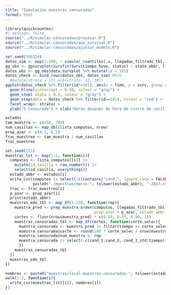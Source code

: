 ```yaml
---
title: "Simulación muestras censuradas"
format: html
---
```


```r
library(quickcountmx)
#| message: false
source("../R/simular-censuradas/procesar.R")
source("../R/simular-censuradas/aux_survival.R")
source("../R/simular-censuradas/ajustar_modelo.R")
```

```r
set.seed(188324)
datos_sim <- map(1:100, ~ simular_cuantiles(.x, llegadas_filtrado_tbl, reg = reg_2)) 
gg_obs <- ggsurvplot(survfit(Surv(tiempo_huso, status) ~ state_abbr, llegadas_filtrado_tbl))
datos_obs <- gg_obs$data.survplot %>% mutate(id = 101)
datos_check <- bind_rows(datos_obs, datos_sim) #%>% 
  #mutate(strata = str_sub(strata, 12, 30))
ggplot(datos_check %>% filter(id!=101), aes(x = time, y = surv, group = id)) +
  geom_hline(yintercept = 0.50, colour = "gray") +
  geom_step( alpha = 0.3, colour = "gray") +
  geom_step(data = datos_check %>% filter(id==101), colour = "red") +
  facet_wrap(~ strata) + 
  ylab("% Censurado") + xlab("Horas después de hora de cierre de casillas")
```



```r
estados
tam_muestra <- c(450, 700)
num_casillas <- map_dbl(lista_computos, nrow)
prop_azar <- c(0.2, 0.2)
frac_muestreo <- tam_muestra / num_casillas
frac_muestreo
```


```r
set.seed(221)
muestras_lst <- map(1:2, function(i){
  computos <- lista_computos[[i]] |> 
    mutate(id_casilla = row_number()) |> 
    select(id_casilla, everything())
  estado_abbr <- estados[i]
  write_csv(computos |> select(!c(contains("cand_", ignore.case = FALSE), starts_with("total_std"))), 
            paste0("./muestras/marco-", tolower(estado_abbr), "-2017.csv"))
  frac <- frac_muestreo[i]
  p_azar <- prop_azar[i]
  print(estado_abbr)
  muestras_edo_tbl <- map_df(1:150, function(rep){
    muestra_pred <- prep_muestra_orden(computos, llegadas_filtrado_tbl, frac = frac, 
                                       prop_azar = p_azar, estado_abbr = estado_abbr)
    cortes <- floor(nrow(muestra_pred) * c(0.50, 0.75, 0.90, 1))
    muestras_censuradas_tbl <- map_df(cortes, function(corte_selec){
      muestra_censurada <- muestra_pred |> filter(tiempo <= corte_selec)
      muestra_censurada$corte <- round(100 * corte_selec / nrow(muestra_pred))
      muestra_censurada$num_muestra <- rep
      muestra_censurada |> select(-c(cand_1:cand_3, cand_1_std:tiempo))
      })
    muestras_censuradas_tbl
  })
  muestras_edo_tbl
})
```
```r
nombres <- paste0("muestras/local-muestras-censuradas-", tolower(estados) ,".csv")
walk(1:2, function(i){
  write_csv(muestras_lst[[i]], nombres[i])
})
```
